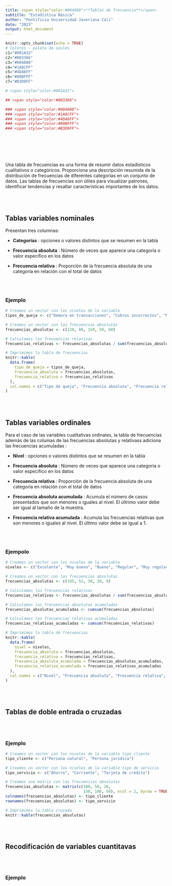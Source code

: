 ```yaml
---
title: <span style="color:#004080">**Tablas de frecuencia**</span>
subtitle: "Estadística Básica"
author: "Pontificia Universidad Javeriana Cali"
date: "2023"
output: html_document
---
```


```r
knitr::opts_chunk$set(echo = TRUE)
# Colores - paleta de azules
c1="#001A33"
c2="#003366"
c3="#004080"
c4="#1A8CFF"
c5="#4DA6FF"
c6="#80BFFF"
c7="#B3D9FF"

# <span style="color:#001A33"> 

## <span style="color:#003366">  

### <span style="color:#004080">
### <span style="color:#1A8CFF">
### <span style="color:#4DA6FF">
### <span style="color:#80BFFF">
### <span style="color:#B3D9FF">

```

<br><br><br><br>

Una tabla de frecuencias es una forma de resumir datos estadísticos cualitativos o categóricos. Proporciona una descripción resumida de la distribución de frecuencias de diferentes categorías en un conjunto de datos. Las tablas de frecuencias son útiles para visualizar patrones, identificar tendencias y resaltar características importantes de los datos.

<br><br>

## **Tablas variables nominales**

Presentan tres columnas:

* **Categorías** : opciones o valores distintos que se resumen en la tabla

* **Frecuencia absoluta** : Número de veces que aparece una categoría o valor específico en los datos

* **Frecuencia relativa** : Proporción de la frecuencia absoluta de una categoría en relación con el total de datos

<br><br>

### **Ejemplo**


```r
# Creamos un vector con los niveles de la variable
tipos_de_queja <- c("Demora en transacciones", "Cobros incorrectos", "Mala atención al cliente", "Problemas en el sitio web", "Otros")

# Creamos un vector con las frecuencias absolutas
frecuencias_absolutas <- c(120, 80, 150, 50, 60)

# Calculamos las frecuencias relativas
frecuencias_relativas <- frecuencias_absolutas / sum(frecuencias_absolutas)

# Imprimimos la tabla de frecuencias
knitr::kable(
  data.frame(
    tipo_de_queja = tipos_de_queja,
    frecuencia_absoluta = frecuencias_absolutas,
    frecuencia_relativa = frecuencias_relativas
  ),
  col.names = c("Tipo de queja", "Frecuencia absoluta", "Frecuencia relativa")
)

```

<br><br>

## **Tablas variables ordinales**

Para el caso de las variables cualitativas ordinales, la tabla de frecuencias además de las columas de las frecuencias absolutas y relativass adiciona las frecuencias acumuladas :


* **Nivel** : opciones o valores distintos que se resumen en la tabla

* **Frecuencia absoluta** : Número de veces que aparece una categoría o valor específico en los datos

* **Frecuencia relativa** : Proporción de la frecuencia absoluta de una categoría en relación con el total de datos

* **Frecuencia absoluta acumulada** : Acumula el número de casos presentados que son menores o iguales al nivel. El últrimo valor debe ser igual al tamaño de la muestra.

* **Frecuencia relativa acumulada** : Acumula las frecuencias relativas que son menores o iguales al nivel. El último valor debe se igual a 1.


<br><br>

### **Ejempolo**

```r
# Creamos un vector con los niveles de la variable
niveles <- c("Excelente", "Muy bueno", "Bueno", "Regular", "Muy regular")

# Creamos un vector con las frecuencias absolutas
frecuencias_absolutas <- c(105, 52, 30, 10, 8)

# Calculamos las frecuencias relativas
frecuencias_relativas <- frecuencias_absolutas / sum(frecuencias_absolutas)

# Calculamos las frecuencias absolutas acumuladas
frecuencias_absolutas_acumuladas <- cumsum(frecuencias_absolutas)

# Calculamos las frecuencias relativas acumuladas
frecuencias_relativas_acumuladas <- cumsum(frecuencias_relativas)

# Imprimimos la tabla de frecuencias
knitr::kable(
  data.frame(
    nivel = niveles,
    frecuencia_absoluta = frecuencias_absolutas,
    frecuencia_relativa = frecuencias_relativas,
    frecuencia_absoluta_acumulada = frecuencias_absolutas_acumuladas,
    frecuencia_relativa_acumulada = frecuencias_relativas_acumuladas
  ),
  col.names = c("Nivel", "Frecuencia absoluta", "Frecuencia relativa", "Frecuencia absoluta acumulada", "Frecuencia relativa acumulada")
)
```


<br><br>

## **Tablas de doble entrada o cruzadas**

<br><br>

### **Ejemplo**

```r
# Creamos un vector con los niveles de la variable tipo cliente
tipo_cliente <- c("Persona natural", "Persona jurídica")

# Creamos un vector con los niveles de la variable tipo de servicio
tipo_servicio <- c("Ahorro", "Corriente", "Tarjeta de crédito")

# Creamos una matriz con las frecuencias absolutas
frecuencias_absolutas <- matrix(c(100, 50, 20,
                                  150, 100, 50), ncol = 2, byrow = TRUE)
colnames(frecuencias_absolutas) <- tipo_cliente
rownames(frecuencias_absolutas) <- tipo_servicio 

# Imprimimos la tabla cruzada
knitr::kable(frecuencias_absolutas)
```


<br><br>

## **Recodificación de variables cuantitavas**

<br><br>

### **Ejemplo**

<br><br>